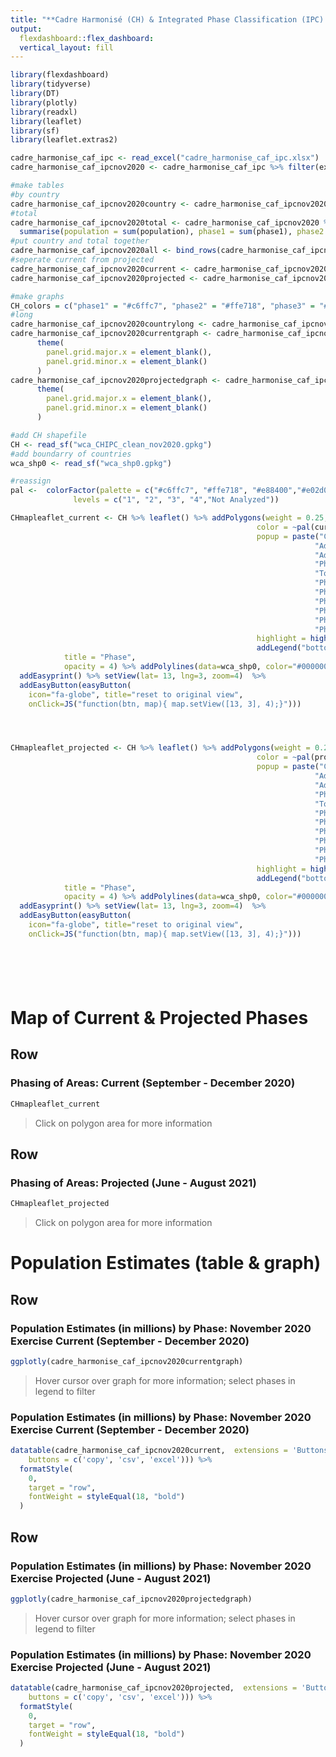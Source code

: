 ```yaml
---
title: "**Cadre Harmonisé (CH) & Integrated Phase Classification (IPC) Estimations for West & Central Africa November 2020 Exercise Results**"
output: 
  flexdashboard::flex_dashboard:
  vertical_layout: fill
---
```


```r
library(flexdashboard)
library(tidyverse)
library(DT)
library(plotly)
library(readxl)
library(leaflet)
library(sf)
library(leaflet.extras2)

cadre_harmonise_caf_ipc <- read_excel("cadre_harmonise_caf_ipc.xlsx")
cadre_harmonise_caf_ipcnov2020 <- cadre_harmonise_caf_ipc %>% filter(exercise_year == 2020 & exercise_label == "Sep-Dec") %>% mutate_at(vars(population:phase35), replace_na, 0) 

#make tables
#by country
cadre_harmonise_caf_ipcnov2020country <- cadre_harmonise_caf_ipcnov2020 %>% group_by(Country = adm0_name, chtype) %>% summarise(population = sum(population), phase1 = sum(phase1), phase2 = sum(phase2), phase3 =sum(phase3), phase4 = sum(phase4), phase5 = sum(phase5), phase35 = sum(phase35)) %>% mutate_if(is.numeric, funs(. / 1000000)) %>% mutate_if(is.numeric, round, 2)
#total
cadre_harmonise_caf_ipcnov2020total <- cadre_harmonise_caf_ipcnov2020 %>% group_by(chtype) %>% 
  summarise(population = sum(population), phase1 = sum(phase1), phase2 = sum(phase2), phase3 = sum(phase3), phase4 = sum(phase4), phase5 = sum(phase5), phase35 = sum(phase35)) %>% mutate(Country = "Total") %>% mutate_if(is.numeric, funs(. / 1000000)) %>% mutate_if(is.numeric, round, 1)
#put country and total together
cadre_harmonise_caf_ipcnov2020all <- bind_rows(cadre_harmonise_caf_ipcnov2020country, cadre_harmonise_caf_ipcnov2020total)
#seperate current from projected
cadre_harmonise_caf_ipcnov2020current <- cadre_harmonise_caf_ipcnov2020all %>% filter(chtype == "current") %>% select(-chtype)
cadre_harmonise_caf_ipcnov2020projected <- cadre_harmonise_caf_ipcnov2020all %>% filter(chtype == "projected") %>% select(-chtype)

#make graphs 
CH_colors = c("phase1" = "#c6ffc7", "phase2" = "#ffe718", "phase3" = "#e88400", "phase4" = "#e02d00", "phase5" = "#5e0803") 
#long
cadre_harmonise_caf_ipcnov2020countrylong <- cadre_harmonise_caf_ipcnov2020country %>% select(-population, -phase35) %>% pivot_longer(cols = phase1:phase5, names_to = "phase", "value")
cadre_harmonise_caf_ipcnov2020currentgraph <- cadre_harmonise_caf_ipcnov2020countrylong %>% filter(chtype == "current") %>% ggplot(aes(x = Country, y = value, fill = phase)) +geom_bar(stat = "identity") +theme_minimal() +theme(axis.text.x = element_text(angle = 90)) +scale_fill_manual(values=CH_colors) +xlab("") +ylab("") +
      theme(
        panel.grid.major.x = element_blank(),
        panel.grid.minor.x = element_blank()
      ) 
cadre_harmonise_caf_ipcnov2020projectedgraph <- cadre_harmonise_caf_ipcnov2020countrylong %>% filter(chtype == "projected") %>% ggplot(aes(x = Country, y = value, fill = phase)) +geom_bar(stat = "identity") +theme_minimal() +theme(axis.text.x = element_text(angle = 90)) +scale_fill_manual(values=CH_colors) +xlab("") +ylab("")+
      theme(
        panel.grid.major.x = element_blank(),
        panel.grid.minor.x = element_blank()
      ) 

#add CH shapefile
CH <- read_sf("wca_CHIPC_clean_nov2020.gpkg")
#add boundarry of countries
wca_shp0 <- read_sf("wca_shp0.gpkg")

#reassign
pal <-  colorFactor(palette = c("#c6ffc7", "#ffe718", "#e88400","#e02d00","#E1E1E1"), 
              levels = c("1", "2", "3", "4","Not Analyzed"))

CHmapleaflet_current <- CH %>% leaflet() %>% addPolygons(weight = 0.25, fillOpacity = 0.75,
                                                       color = ~pal(currentnov2020_phase_class),
                                                       popup = paste("Country:", CH$adm0_name, "<br>",
                                                                    "Admin1:", CH$adm1_name, "<br>",
                                                                    "Admin2:", CH$adm2_name, "<br>",
                                                                    "Phase:", CH$currentnov2020_phase_class, "<br>",
                                                                    "Total Population:", CH$currentnov2020_population, "<br>",
                                                                    "Phase 1 Population:", CH$currentnov2020_phase1, "<br>",
                                                                    "Phase 2 Population:", CH$currentnov2020_phase2, "<br>",
                                                                    "Phase 3 Population:", CH$currentnov2020_phase3, "<br>",
                                                                    "Phase 4 Population:", CH$currentnov2020_phase4, "<br>",
                                                                    "Phase 5 Population:", CH$currentnov2020_phase5, "<br>",
                                                                    "Phase 3-5 Population:", CH$currentnov2020_phase35, "<br>"),
                                                       highlight = highlightOptions(weight = 3, color = "black", bringToFront = FALSE)) %>% 
                                                       addLegend("bottomleft", pal = pal, values = ~currentnov2020_phase_class,
            title = "Phase",
            opacity = 4) %>% addPolylines(data=wca_shp0, color="#000000", weight=2.5) %>%
  addEasyprint() %>% setView(lat= 13, lng=3, zoom=4)  %>%
  addEasyButton(easyButton(
    icon="fa-globe", title="reset to original view",
    onClick=JS("function(btn, map){ map.setView([13, 3], 4);}")))




CHmapleaflet_projected <- CH %>% leaflet() %>% addPolygons(weight = 0.25, fillOpacity = 0.75,
                                                       color = ~pal(projectednov2020_phase_class),
                                                       popup = paste("Country:", CH$adm0_name, "<br>",
                                                                    "Admin1:", CH$adm1_name, "<br>",
                                                                    "Admin2:", CH$adm2_name, "<br>",
                                                                    "Phase:", CH$projectednov2020_phase_class, "<br>",
                                                                    "Total Population:", CH$projectednov2020_population, "<br>",
                                                                    "Phase 1 Population:", CH$projectednov2020_phase1, "<br>",
                                                                    "Phase 2 Population:", CH$projectednov2020_phase2, "<br>",
                                                                    "Phase 3 Population:", CH$projectednov2020_phase3, "<br>",
                                                                    "Phase 4 Population:", CH$projectednov2020_phase4, "<br>",
                                                                    "Phase 5 Population:", CH$projectednov2020_phase5, "<br>",
                                                                    "Phase 3-5 Population:", CH$currentnov2020_phase35, "<br>"),
                                                       highlight = highlightOptions(weight = 3, color = "black", bringToFront = F)) %>% 
                                                       addLegend("bottomleft", pal = pal, values = ~projectednov2020_phase_class,
            title = "Phase",
            opacity = 4) %>% addPolylines(data=wca_shp0, color="#000000", weight=2.5) %>%
  addEasyprint() %>% setView(lat= 13, lng=3, zoom=4)  %>%
  addEasyButton(easyButton(
    icon="fa-globe", title="reset to original view",
    onClick=JS("function(btn, map){ map.setView([13, 3], 4);}")))







```

Map of Current & Projected Phases
=====================================

Row 
-------------------------------------

### Phasing of Areas: Current (September - December 2020)  {data-padding=30}

```r
CHmapleaflet_current
```  

> Click on polygon area for more information

Row
-------------------------------------

### Phasing of Areas:  Projected (June - August 2021) {data-padding=30}

```r
CHmapleaflet_projected
```  

> Click on polygon area for more information


Population Estimates (table & graph)
=====================================

Row 
-------------------------------------

### Population Estimates (in millions) by Phase: November 2020 Exercise Current (September - December 2020)  

```r
ggplotly(cadre_harmonise_caf_ipcnov2020currentgraph)
```  
  
> Hover cursor over graph for more information; select phases in legend to filter

### Population Estimates (in millions) by Phase: November 2020 Exercise Current (September - December 2020)  

```r
datatable(cadre_harmonise_caf_ipcnov2020current,  extensions = 'Buttons', options = list(pageLength = 18, dom = "Bft",
    buttons = c('copy', 'csv', 'excel'))) %>%
  formatStyle(
    0,
    target = "row",
    fontWeight = styleEqual(18, "bold")
  )

```

Row 
-------------------------------------


### Population Estimates (in millions) by Phase: November 2020 Exercise Projected (June - August 2021) 

```r
ggplotly(cadre_harmonise_caf_ipcnov2020projectedgraph)
``` 

> Hover cursor over graph for more information; select phases in legend to filter

### Population Estimates (in millions) by Phase: November 2020 Exercise Projected (June - August 2021)
    
```r
datatable(cadre_harmonise_caf_ipcnov2020projected,  extensions = 'Buttons', options = list(pageLength = 18, dom = "Bft",
    buttons = c('copy', 'csv', 'excel'))) %>%
  formatStyle(
    0,
    target = "row",
    fontWeight = styleEqual(18, "bold")
  )
```